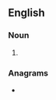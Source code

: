 ==English==

===Noun===
{{head|en|noun form}}

# {{plural of|en|lanthanide}}

===Anagrams===
* {{anagrams|en|a=aadehilnnst|Stendhalian}}